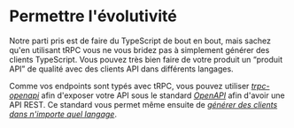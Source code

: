 # Permettre l'évolutivité

Notre parti pris est de faire du TypeScript de bout en bout, mais sachez qu'en utilisant tRPC vous ne vous bridez pas à simplement générer des clients TypeScript. Vous pouvez très bien faire de votre produit un “produit API” de qualité avec des clients API dans différents langages.

Comme vos endpoints sont typés avec tRPC, vous pouvez utiliser [_trpc-openapi_](https://github.com/jlalmes/trpc-openapi) afin d'exposer votre API sous le standard [_OpenAPI_](https://www.openapis.org/) afin d'avoir une API REST. Ce standard vous permet même ensuite de [_générer des clients dans n'importe quel langage_](https://github.com/OpenAPITools/openapi-generator).
